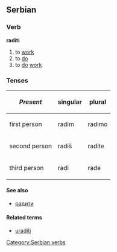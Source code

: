 ==Serbian==
===Verb===
'''raditi'''
#to [[work]]
#to [[do]]
#to [[do]] [[work]]
===Tenses===

{| cellpadding=5
! ''Present'' !! singular !! plural
|-
! first person
| radim || radimo
|-
! second person
| radiš || radite
|-
! third person
| radi || rade
|}
====See also====
*[[радити]]
====Related terms====
*[[uraditi]]
[[Category:Serbian verbs]]